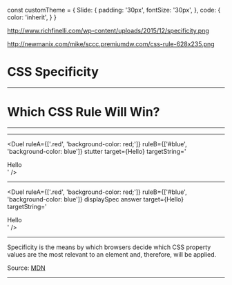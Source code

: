 const customTheme = {
  Slide: {
    padding: '30px',
    fontSize: '30px',
  },
  code: {
    color: 'inherit',
  }
}

http://www.richfinelli.com/wp-content/uploads/2015/12/specificity.png

http://newmanix.com/mike/sccc.premiumdw.com/css-rule-628x235.png
# CSS Specificity

---

# Which CSS Rule Will Win?

---

<SpecCalc />

---

<Duel
  ruleA={['.red', 'background-color: red;']}
  ruleB={['#blue', 'background-color: blue']}
  stutter
  target={<Box id="blue" className="red">Hello</Box>}
  targetString='<div id="blue" class="red">Hello</div>'
/>

---

<Duel
  ruleA={['.red', 'background-color: red;']}
  ruleB={['#blue', 'background-color: blue']}
  displaySpec
  answer
  target={<Box id="blue" className="red">Hello</Box>}
  targetString='<div id="blue" class="red">Hello</div>'
/>

---

Specificity is the means by which browsers decide which
CSS property values are the most relevant to an element
and, therefore, will be applied.

Source: [MDN](https://developer.mozilla.org/en-US/docs/Web/CSS/Specificity)

---

